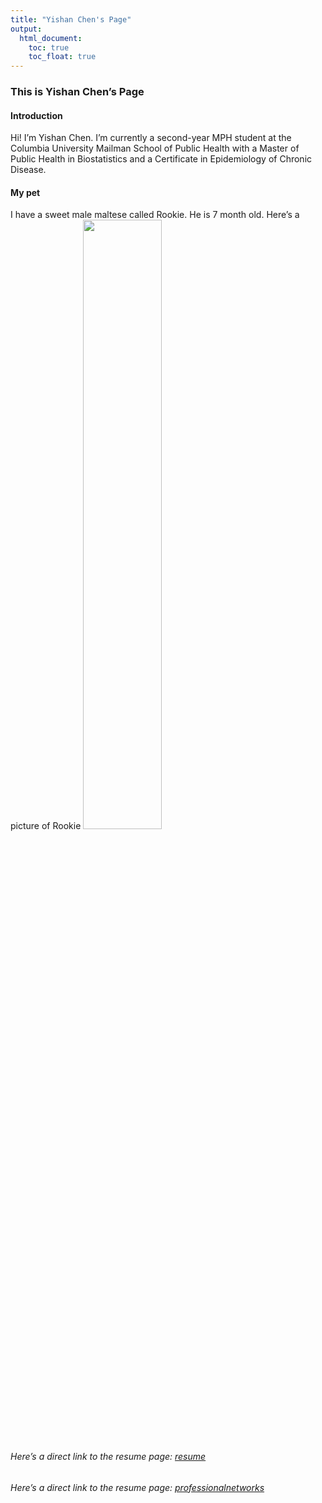 ```yaml
---
title: "Yishan Chen's Page"
output: 
  html_document:
    toc: true
    toc_float: true
---
```


### This is Yishan Chen's Page


#### Introduction

Hi! I'm Yishan Chen. I'm currently a second-year MPH student at the Columbia University Mailman School of Public Health with a Master of Public Health in Biostatistics and a Certificate in Epidemiology of Chronic Disease.


#### My pet

I have a sweet male maltese called Rookie. He is 7 month old. 
Here's a picture of Rookie 
<img src="image/rookie.jpeg" style="width:50%">



###### Here's a direct link to the resume page: [resume](resume.html)

###### Here's a direct link to the resume page: [professionalnetworks](professionalnetworks.html)